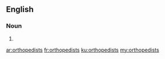 ==English==

===Noun===
{{head|en|plural}}

# {{plural of|orthopedist|lang=en}}

[[ar:orthopedists]]
[[fr:orthopedists]]
[[ku:orthopedists]]
[[my:orthopedists]]
